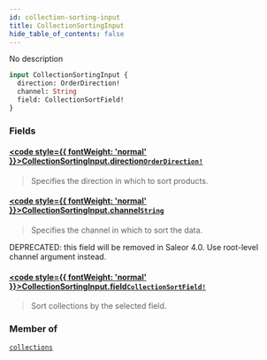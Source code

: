 ```yaml
---
id: collection-sorting-input
title: CollectionSortingInput
hide_table_of_contents: false
---
```








No description

```graphql
input CollectionSortingInput {
  direction: OrderDirection!
  channel: String
  field: CollectionSortField!
}
```


### Fields

#### [<code style={{ fontWeight: 'normal' }}>CollectionSortingInput.<b>direction</b></code>](#)<Bullet />[`OrderDirection!`](../../../developer/api-reference/enums/order-direction) <Badge class="secondary" text="non-null"/> <Badge class="secondary" text="enum"/>
> Specifies the direction in which to sort products.
> 

#### [<code style={{ fontWeight: 'normal' }}>CollectionSortingInput.<b>channel</b></code>](#)<Bullet />[`String`](../../../developer/api-reference/scalars/string) <Badge class="secondary" text="scalar"/>
> Specifies the channel in which to sort the data.

DEPRECATED: this field will be removed in Saleor 4.0. Use root-level channel argument instead.
> 

#### [<code style={{ fontWeight: 'normal' }}>CollectionSortingInput.<b>field</b></code>](#)<Bullet />[`CollectionSortField!`](../../../developer/api-reference/enums/collection-sort-field) <Badge class="secondary" text="non-null"/> <Badge class="secondary" text="enum"/>
> Sort collections by the selected field.
> 



### Member of

[`collections`](../../../developer/api-reference/queries/collections)  <Badge class="secondary" text="query"/>



